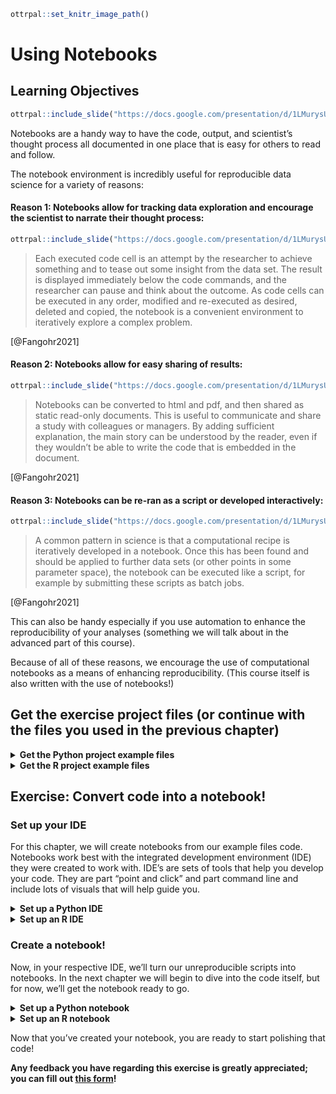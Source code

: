 
```r
ottrpal::set_knitr_image_path()
```

# Using Notebooks

## Learning Objectives

```r
ottrpal::include_slide("https://docs.google.com/presentation/d/1LMurysUhCjZb7DVF6KS9QmJ5NBjwWVjRn40MS9f2noE/edit#slide=id.gf8f405fdab_0_4")
```

Notebooks are a handy way to have the code, output, and scientist's thought process all documented in one place that is easy for others to read and follow.

The notebook environment is incredibly useful for reproducible data science for a variety of reasons:

#### Reason 1: Notebooks allow for tracking data exploration and encourage the scientist to narrate their thought process:

```r
ottrpal::include_slide("https://docs.google.com/presentation/d/1LMurysUhCjZb7DVF6KS9QmJ5NBjwWVjRn40MS9f2noE/edit#slide=id.gf8f405fdab_0_186")
```

> Each executed code cell is an attempt by the researcher to achieve something and to tease out some insight from the data set. The result is displayed immediately below the code commands, and the researcher can pause and think about the outcome. As code cells can be executed in any order, modified and re-executed as desired, deleted and copied, the notebook is a convenient environment to iteratively explore a complex problem.

[@Fangohr2021]


#### Reason 2: Notebooks allow for easy sharing of results:

```r
ottrpal::include_slide("https://docs.google.com/presentation/d/1LMurysUhCjZb7DVF6KS9QmJ5NBjwWVjRn40MS9f2noE/edit#slide=id.gf8f405fdab_0_102")
```

> Notebooks can be converted to html and pdf, and then shared as static read-only documents. This is useful to communicate and share a study with colleagues or managers. By adding sufficient explanation, the main story can be understood by the reader, even if they wouldn't be able to write the code that is embedded in the document.

[@Fangohr2021]

#### Reason 3: Notebooks can be re-ran as a script or developed interactively:

```r
ottrpal::include_slide("https://docs.google.com/presentation/d/1LMurysUhCjZb7DVF6KS9QmJ5NBjwWVjRn40MS9f2noE/edit#slide=id.gf9440130d0_0_0")
```

> A common pattern in science is that a computational recipe is iteratively developed in a notebook. Once this has been found and should be applied to further data sets (or other points in some parameter space), the notebook can be executed like a script, for example by submitting these scripts as batch jobs.

[@Fangohr2021]

This can also be handy especially if you use automation to enhance the reproducibility of your analyses (something we will talk about in the advanced part of this course).

Because of all of these reasons, we encourage the use of computational notebooks as a means of enhancing reproducibility. (This course itself is also written with the use of notebooks!)

## Get the exercise project files (or continue with the files you used in the previous chapter)

<details> <summary>**Get the Python project example files**</summary>
[Click this link to download](https://raw.githubusercontent.com/jhudsl/Reproducibility_in_Cancer_Informatics/main/chapter-zips/python-heatmap-chapt-5.zip).

```bash
mkdir -p chapter-zips
wget -O chapter-zips/python-heatmap-chapt-5.zip https://raw.githubusercontent.com/jhudsl/Reproducibility_in_Cancer_Informatics/main/chapter-zips/python-heatmap-chapt-5.zip
```

Now double click your chapter zip file to unzip. For Windows you may have to [follow these instructions](https://support.microsoft.com/en-us/windows/zip-and-unzip-files-f6dde0a7-0fec-8294-e1d3-703ed85e7ebc).

```bash
unzip -o chapter-zips/python-heatmap-chapt-5.zip -d chapter-zips/
```
</details>

<details> <summary>**Get the R project example files**</summary>
[Click this link to download](https://raw.githubusercontent.com/jhudsl/Reproducibility_in_Cancer_Informatics/main/chapter-zips/r-heatmap-chapt-5.zip).

```bash
mkdir -p chapter-zips
wget -O chapter-zips/r-heatmap-chapt-5.zip https://raw.githubusercontent.com/jhudsl/Reproducibility_in_Cancer_Informatics/main/chapter-zips/r-heatmap-chapt-5.zip
```

Now double click your chapter zip file to unzip. For Windows you may have to [follow these instructions](https://support.microsoft.com/en-us/windows/zip-and-unzip-files-f6dde0a7-0fec-8294-e1d3-703ed85e7ebc).

```bash
unzip -o chapter-zips/r-heatmap-chapt-5.zip -d chapter-zips/
```
</details>

## Exercise: Convert code into a notebook!

### Set up your IDE

For this chapter, we will create notebooks from our example files code. Notebooks work best with the integrated development environment (IDE) they were created to work with. IDE's are sets of tools that help you develop your code. They are part "point and click" and part command line and include lots of visuals that will help guide you.

<details> <summary>**Set up a Python IDE**</summary>

**Install JupyterLab**

1. We advise using the `conda` method to install JupyterLab, because we will return to talk more about `conda` later on, so if you don't have `conda`, you will need to install that first. We advise going with `Anaconda` instead of `miniconda`. To install [Anaconda you can download from here](https://www.anaconda.com/products/individual). Download the installer, and follow the installation prompts.

2. Start up Anaconda navigator. On the home page choose `JupyterLab` and click `Install`. This may take a few minutes.

3. Now you should be able to click `Launch` underneath `JupyterLab`. This will open up a page in your Browser with `JupyterLab`.

**Getting familiar with JupyterLab's interface**  

> The JupyterLab interface consists of a main work area containing tabs of documents and activities, a collapsible left sidebar, and a menu bar. The left sidebar contains a file browser, the list of running kernels and terminals, the command palette, the notebook cell tools inspector, and the tabs list.

<img src ="https://docs.google.com/presentation/d/1LMurysUhCjZb7DVF6KS9QmJ5NBjwWVjRn40MS9f2noE/export/png?id=1LMurysUhCjZb7DVF6KS9QmJ5NBjwWVjRn40MS9f2noE&pageid=gf62875ddf7_0_469" alt="The JupyterLab interface consists of a main work area containing tabs of documents and activities, a collapsible left sidebar, and a menu bar. The left sidebar contains a file browser, the list of running kernels and terminals, the command palette, the notebook cell tools inspector, and the tabs list." style="display: block; margin: auto;" />

> The menu bar at the top of JupyterLab has top-level menus that expose actions available in JupyterLab with their keyboard shortcuts. The default menus are:

> **File:** actions related to files and directories  
> **Edit:** actions related to editing documents and other activities  
> **View:** actions that alter the appearance of JupyterLab  
> **Run:** actions for running code in different activities such as notebooks and code consoles  
> **Kernel:** actions for managing kernels, which are separate processes for running code  
> **Tabs:** a list of the open documents and activities in the dock panel  
> **Settings:** common settings and an advanced settings editor  
> **Help:** a list of JupyterLab and kernel help links  

</details>

<details> <summary>**Set up an R IDE**</summary>

**Install RStudio**

1. [Install RStudio](https://www.rstudio.com/products/rstudio/download/) (and [install R first](https://repo.miserver.it.umich.edu/cran/) if you have not already).
2. After you've downloaded the RStudio installation file, double click on it and follow along with the installation prompts.  
3. Open up the RStudio application by double clicking on it.

**Getting familiar with RStudio's interface**

<img src ="https://docs.google.com/presentation/d/1LMurysUhCjZb7DVF6KS9QmJ5NBjwWVjRn40MS9f2noE/export/png?id=1LMurysUhCjZb7DVF6KS9QmJ5NBjwWVjRn40MS9f2noE&pageid=gf8f405fdab_0_225" alt="The RStudio environment has four main panes, each of which may have a number of tabs that display different information or functionality. (their specific location can be changed under Tools, Global Options, Pane Layout). 1. The Editor pane is where you can write R scripts and other documents. Each tab here is its own document. This is your _text editor_, which will allow you to save your R code for future use. Note that changes to code here will not take effect until you run the code. 2. The Console pane is where you can _interactively_ run R code. There is also a Terminal tab here which can be used for running programs outside R on your computer 3. The Environment pane primarily displays the variables, sometimes known as _objects_ that are defined during a given R session, and what data or values they might hold. 4. The Help viewer pane has several tabs all of which are pretty important: The Files tab shows the structure and contents of files and folders (also known as directories) on your computer. The Plots tab will reveal plots when you make them. The Packages tab shows which installed packages have been loaded into your R session. The Help tab will show the help page when you look up a function. The Viewer pane will reveal compiled R Markdown documents" style="display: block; margin: auto;" />

> The RStudio environment has four main **panes**, each of which may have a number of tabs that display different information or functionality. (their specific location can be changed under Tools -> Global Options -> Pane Layout).

> 1. The **Editor** pane is where you can write R scripts and other documents. Each tab here is its own document.
This is your _text editor_, which will allow you to save your R code for future use.
Note that change code here will not run automatically until you run it.

> 2. The **Console** pane is where you can _interactively_ run R code.
  + There is also a **Terminal** tab here which can be used for running programs outside R on your computer

> 3. The **Environment** pane primarily displays the variables, sometimes known as _objects_ that are defined during a given R session, and what data or values they might hold.

> 4. The **Help viewer** pane has several tabs all of which are pretty important:
    + The **Files** tab shows the structure and contents of files and folders (also known as directories) on your computer.
    + The **Plots** tab will reveal plots when you make them
    + The **Packages** tab shows which installed packages have been loaded into your R session
    + The **Help** tab will show the help page when you look up a function
    + The **Viewer** pane will reveal compiled R Markdown documents

From @Shapiro2021

More reading about RStudio's interface:

- [RStudio IDE Cheatsheet (pdf)](https://rstudio.github.io/cheatsheets/html/rstudio-ide.html).
- [Navigating the RStudio Interface - R for Epidemiology](https://www.r4epi.com/navigating-the-rstudio-interface.html)

</details>

### Create a notebook!

Now, in your respective IDE, we'll turn our unreproducible scripts into notebooks. In the next chapter we will begin to dive into the code itself, but for now, we'll get the notebook ready to go.

<details> <summary>**Set up a Python notebook**</summary>

1. Start a new notebook by going to `New` > `Notebook`.
2. Then open up this chapter’s example code folder and open the `make-heatmap.py` file.

<img src ="https://docs.google.com/presentation/d/1LMurysUhCjZb7DVF6KS9QmJ5NBjwWVjRn40MS9f2noE/export/png?id=1LMurysUhCjZb7DVF6KS9QmJ5NBjwWVjRn40MS9f2noE&pageid=gfaa026a583_0_20" alt="In Jupyter, you can create a new notebook by going to New > Notebook. Then open up this chapter’s example code folder and open the make-heatmap.py file." style="display: block; margin: auto;" />

3. Create a new code chunk in your notebook.

<img src ="https://docs.google.com/presentation/d/1LMurysUhCjZb7DVF6KS9QmJ5NBjwWVjRn40MS9f2noE/export/png?id=1LMurysUhCjZb7DVF6KS9QmJ5NBjwWVjRn40MS9f2noE&pageid=gfaa026a583_0_30" alt="The Jupyter interface has a ‘add a new chunk’ button, a delete chunk button, and a dropdown menu that allows you to choose the chunk type you’d like to add." style="display: block; margin: auto;" />


4. Now copy and paste all of the code from `make-heatmap.py` into a new chunk. We will later break up this large chunk of code into smaller chunks that are thematic in the next chapter.
5. Save your `Untitled.ipynb` file as something that tells us what it will end up doing like `make-heatmap.ipynb`.

For [more about using Jupyter notebooks see this](https://realpython.com/jupyter-notebook-introduction/) by @Driscoll2021.

</details>

<details> <summary>**Set up an R notebook**</summary>

1. Start a new notebook by going to `File` > `New File` > `R Notebook`.
2. Then open up this chapter’s example code folder and open the `make_heatmap.R` file.

<img src ="https://docs.google.com/presentation/d/1LMurysUhCjZb7DVF6KS9QmJ5NBjwWVjRn40MS9f2noE/export/png?id=1LMurysUhCjZb7DVF6KS9QmJ5NBjwWVjRn40MS9f2noE&pageid=gfaa026a583_0_13" alt="In RStudio, you can create a new notebook by going to File > New File > R Notebook. Then open up this chapter’s example code folder and open the make_heatmap.R file." style="display: block; margin: auto;" />

3. Practice creating a new chunk in your R notebook by clicking the `Code` > `Insert Chunk` button on the toolbar or by pressing `Cmd+Option+I` (in Mac) or `Ctrl + Alt + I` (in Windows). (You can also manually type out the back ticks and `{}`)  
4. Delete all the default text in this notebook but keep the header which is surrounded by `---` and looks like:  
`````
title: "R Notebook"
output: html_notebook
`````
You can feel free to change the title from `R Notebook` to something that better suits the contents of this notebook.  
5. Now copy and paste all of the code from `make_heatmap.R` into a new chunk. We will later break up this large chunk of code into smaller chunks that are thematic in the next chapter.   
6. Save your `untitled.Rmd` into something that tells us what it will end up doing like `make-heatmap.Rmd`.  
7. Notice that upon saving your `.Rmd` file, a new file `.nb.html` file of the same name is created. Open that file and choose `view in Browser`. If RStudio asks you to choose a browser, then choose a default browser.  
8. This shows the nicely rendered version of your analysis and snapshots whatever output existed when the `.Rmd` file was saved.  

For [more about using R notebooks see this](https://bookdown.org/yihui/rmarkdown/) by @Xie2018.

</details>

Now that you've created your notebook, you are ready to start polishing that code!

**Any feedback you have regarding this exercise is greatly appreciated; you can fill out [this form](https://forms.gle/ygSSwoGaEATA2S65A)!**
